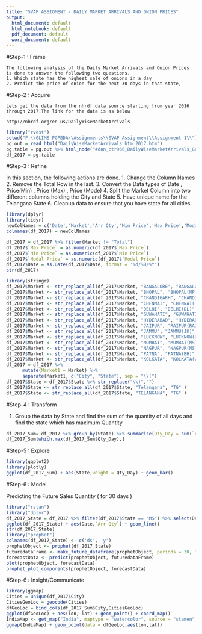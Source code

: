 ```yaml
---
title: "SVAP ASSIGMENT - DAILY MARKET ARRIVALS AND ONION PRICES"
output:
  html_document: default
  html_notebook: default
  pdf_document: default
  word_document: default
---
```


#Step-1 : Frame
  
    The following analysis of the Daily Market Arrivals and Onion Prices is done to answer the following two questions.
    1. Which state has the highest sale of onions in a day
    2. Predict the price of onion for the next 30 days in that state,
    
#Step-2 : Acquire

    Lets get the data from the nhrdf data source starting from year 2016 through 2017.The link for the data is as below
    
    http://nhrdf.org/en-us/DailyWiseMarketArrivals
    
```r
library("rvest")
setwd("F:\\GLIMS-PGPBDA\\Assignments\\SVAP-Assignment\\Assignment-1\\")
pg.out = read_html("DailyWiseMarketArrivals_htm_2017.htm")
pg.table = pg.out %>% html_node("#dnn_ctr966_DailyWiseMarketArrivals_GridView1") %>% html_table
df_2017 = pg.table

```

#Step-3 : Refine

In this section, the following actions are done.
1. Change the Column Names
2. Remove the Total Row in the last.
3. Convert the Data types of Date , Price(Min) , Price (Max) , Price (Mode)
4. Split the Market Column into two different columns holding the City and State
5. Have unique name for the Telangana State
6. Cleanup data to ensure that you have state for all cities.

``` r
library(dplyr)
library(tidyr)
newColNames = c('Date','Market','Arr Qty','Min Price','Max Price','Modal Price')
colnames(df_2017) = newColNames

df_2017 = df_2017 %>% filter(Market != "Total")
df_2017$`Max Price` = as.numeric(df_2017$`Max Price`)
df_2017$`Min Price` = as.numeric(df_2017$`Min Price`)
df_2017$`Modal Price` = as.numeric(df_2017$`Modal Price`)
df_2017$Date = as.Date(df_2017$Date, format = '%d/%B/%Y')
str(df_2017)

library(stringr)
df_2017$Market <- str_replace_all(df_2017$Market, "BANGALORE", "BANGALORE(KNT)" )
df_2017$Market <- str_replace_all(df_2017$Market, "BHOPAL", "BHOPAL(MP)" )
df_2017$Market <- str_replace_all(df_2017$Market, "CHANDIGARH", "CHANDIGARH(PUN)" )
df_2017$Market <- str_replace_all(df_2017$Market, "CHENNAI", "CHENNAI(TN)" )
df_2017$Market <- str_replace_all(df_2017$Market, "DELHI", "DELHI(DL)" )
df_2017$Market <- str_replace_all(df_2017$Market, "GUWAHATI", "GUWAHATI(ASSAM)" )
df_2017$Market <- str_replace_all(df_2017$Market, "HYDERABAD", "HYDERABAD(TG)" )
df_2017$Market <- str_replace_all(df_2017$Market, "JAIPUR", "RAIPUR(RAJASTHAN)" )
df_2017$Market <- str_replace_all(df_2017$Market, "JAMMU", "JAMMU(JK)" )
df_2017$Market <- str_replace_all(df_2017$Market, "LUCKNOW", "LUCKNOW(UP)" )
df_2017$Market <- str_replace_all(df_2017$Market, "MUMBAI", "MUMBAI(MS)" )
df_2017$Market <- str_replace_all(df_2017$Market, "NAGPUR", "NAGPUR(MS)" )
df_2017$Market <- str_replace_all(df_2017$Market, "PATNA", "PATNA(BH)" )
df_2017$Market <- str_replace_all(df_2017$Market, "KOLKATA", "KOLKATA(WB)" )
df_2017 = df_2017 %>%
      mutate(Market1 = Market) %>%
      separate(Market1, c("City", "State"), sep = "\\(")
df_2017$State = df_2017$State %>% str_replace("\\)","")
df_2017$State <- str_replace_all(df_2017$State, "Telangana", "TG" )
df_2017$State <- str_replace_all(df_2017$State, "TELANGANA", "TG" )

```

#Step-4 : Transform

  1. Group the data by State and find the sum of the quantity of all days and find the state which has maximum Quantity
```r
df_2017_Sum= df_2017 %>% group_by(State) %>% summarise(Qty_Day = sum(`Arr Qty`))
df_2017_Sum[which.max(df_2017_Sum$Qty_Day),]
```


#Step-5 : Explore

```r
library(ggplot2)
library(plotly)
ggplot(df_2017_Sum) + aes(State,weight = Qty_Day) + geom_bar()
```

#Step-6 : Model

  Predicting the Future Sales Quantity ( for 30 days )

```r
library("rstan")
library("dplyr")
df_2017_State = df_2017 %>% filter(df_2017$State == "MS") %>% select(Date, `Arr Qty`) %>%  arrange(Date)
ggplot(df_2017_State) + aes(Date,`Arr Qty`) + geom_line()
str(df_2017_State)
library("prophet")
colnames(df_2017_State) <- c('ds', 'y')
prophetObject <- prophet(df_2017_State)
futuredataFrame <- make_future_dataframe(prophetObject, periods = 30, freq = 'd', include_history = FALSE )
forecastData <- predict(prophetObject, futuredataFrame)
plot(prophetObject, forecastData)
prophet_plot_components(prophetObject, forecastData)
```

#Step-6 : Insight/Communicate

```r
library(ggmap)
Cities = unique(df_2017$City)
CitiesGeoLoc = geocode(Cities)
dfGeoLoc = bind_cols(df_2017_Sum$City,CitiesGeoLoc)
ggplot(dfGeoLoc) + aes(lon, lat) + geom_point() + coord_map()
IndiaMap <- get_map("India", maptype = "watercolor", source = "stamen", zoom = 5)
ggmap(IndiaMap) + geom_point(data = dfGeoLoc,aes(lon,lat))
```